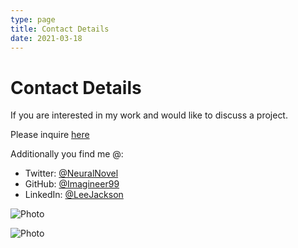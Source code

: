 ```yaml
---
type: page
title: Contact Details
date: 2021-03-18
---
```


# Contact Details

If you are interested in my work and would like to discuss a project.

Please inquire [here](mailto:samleejackson0@gmail.com)

Additionally you find me @:
- Twitter: [@NeuralNovel](https://twitter.com/NeuralNovel)
- GitHub: [@Imagineer99](https://github.com/Imagineer99)
- LinkedIn: [@LeeJackson](https://linkedin.com/in/LeeJackson)



<Image
  src="https://i.ibb.co/Cv3gB3s/OIG.jpg"
  alt="Photo"
  width={1125}
  height={750}
  priority
  className="next-image"
/>

<Image
  src="https://i.ibb.co/Cv3gB3s/OIG.jpg"
  alt="Photo"
  width={1125}
  height={750}
  priority
  className="next-image"
/>

